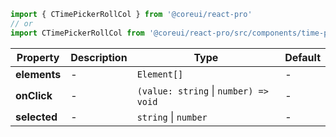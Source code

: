 
```jsx
import { CTimePickerRollCol } from '@coreui/react-pro'
// or
import CTimePickerRollCol from '@coreui/react-pro/src/components/time-picker/CTimePickerRollCol'
```

| Property | Description | Type | Default |
| --- | --- | --- | --- |
| **elements** | - | `Element[]` | - |
| **onClick** | - | `(value: string` \| `number) => void` | - |
| **selected** | - | `string` \| `number` | - |
